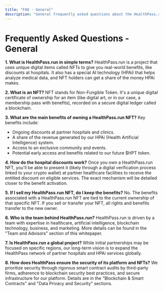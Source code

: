 ```yaml
---
title: "FAQ - General"
description: "General frequently asked questions about the HealthPass.run project."
---
```


# Frequently Asked Questions - General

**1. What is HealthPass.run in simple terms?**
HealthPass.run is a project that uses unique digital items called NFTs to give you real-world benefits, like discounts at hospitals. It also has a special AI technology (HPAi) that helps analyze medical data, and NFT holders can get a share of the money HPAi makes.

**2. What is an NFT?**
NFT stands for Non-Fungible Token. It's a unique digital certificate of ownership for an item (like digital art, or in our case, a membership pass with benefits), recorded on a secure digital ledger called a blockchain.

**3. What are the main benefits of owning a HealthPass.run NFT?**
Key benefits include:

- Ongoing discounts at partner hospitals and clinics.
- A share of the revenue generated by our HPAi (Health Artificial Intelligence) system.
- Access to an exclusive community and events.
- Potential early access and benefits related to our future \$HPT token.

**4. How do the hospital discounts work?**
Once you own a HealthPass.run NFT, you'll be able to present it (likely through a digital verification process linked to your crypto wallet) at partner healthcare facilities to receive the entitled discount on eligible services. The exact mechanism will be detailed closer to the benefit activation.

**5. If I sell my HealthPass.run NFT, do I keep the benefits?**
No. The benefits associated with a HealthPass.run NFT are tied to the current ownership of that specific NFT. If you sell or transfer your NFT, all rights and benefits transfer to the new owner.

**6. Who is the team behind HealthPass.run?**
HealthPass.run is driven by a team with expertise in healthcare, artificial intelligence, blockchain technology, business, and marketing. More details can be found in the "Team and Advisors" section of this whitepaper.

**7. Is HealthPass.run a global project?** While initial partnerships may be focused on specific regions, our long-term vision is to expand the HealthPass network of partner hospitals and HPAi services globally.

**8. How does HealthPass ensure the security of its platform and NFTs?** We prioritize security through rigorous smart contract audits by third-party firms, adherence to blockchain security best practices, and secure infrastructure for our platform. Details are in the "Blockchain & Smart Contracts" and "Data Privacy and Security" sections.